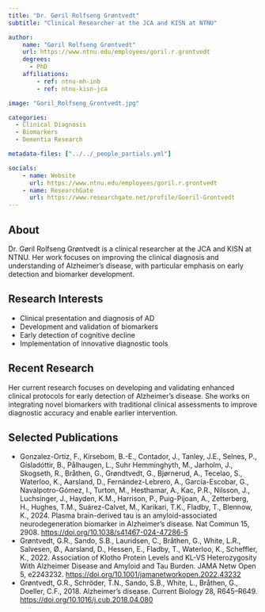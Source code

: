```yaml
---
title: "Dr. Gøril Rolfseng Grøntvedt"
subtitle: "Clinical Researcher at the JCA and KISN at NTNU"

author:
    name: "Gøril Rolfseng Grøntvedt"
    url: https://www.ntnu.edu/employees/goril.r.grontvedt
    degrees:
      - PhD
    affiliations:
        - ref: ntnu-mh-inb
        - ref: ntnu-kisn-jca

image: "Goril_Rolfseng_Grontvedt.jpg"

categories:
  - Clinical Diagnosis
  - Biomarkers
  - Dementia Research

metadata-files: ["../../_people_partials.yml"]

socials:
    - name: Website
      url: https://www.ntnu.edu/employees/goril.r.grontvedt
    - name: ResearchGate
      url: https://www.researchgate.net/profile/Goeril-Grontvedt
---
```


## About

Dr. Gøril Rolfseng Grøntvedt is a clinical researcher at the JCA and KISN at NTNU. Her work focuses on improving the clinical diagnosis and understanding of Alzheimer's disease, with particular emphasis on early detection and biomarker development.

## Research Interests

- Clinical presentation and diagnosis of AD
- Development and validation of biomarkers
- Early detection of cognitive decline
- Implementation of innovative diagnostic tools

## Recent Research

Her current research focuses on developing and validating enhanced clinical protocols for early detection of Alzheimer's disease. She works on integrating novel biomarkers with traditional clinical assessments to improve diagnostic accuracy and enable earlier intervention.

## Selected Publications
 
- Gonzalez-Ortiz, F., Kirsebom, B.-E., Contador, J., Tanley, J.E., Selnes, P., Gísladóttir, B., Pålhaugen, L., Suhr Hemminghyth, M., Jarholm, J., Skogseth, R., Bråthen, G., Grøndtvedt, G., Bjørnerud, A., Tecelao, S., Waterloo, K., Aarsland, D., Fernández-Lebrero, A., García-Escobar, G., Navalpotro-Gómez, I., Turton, M., Hesthamar, A., Kac, P.R., Nilsson, J., Luchsinger, J., Hayden, K.M., Harrison, P., Puig-Pijoan, A., Zetterberg, H., Hughes, T.M., Suárez-Calvet, M., Karikari, T.K., Fladby, T., Blennow, K., 2024. Plasma brain-derived tau is an amyloid-associated neurodegeneration biomarker in Alzheimer’s disease. Nat Commun 15, 2908. [https://doi.org/10.1038/s41467-024-47286-5](https://doi.org/10.1038/s41467-024-47286-5)
- Grøntvedt, G.R., Sando, S.B., Lauridsen, C., Bråthen, G., White, L.R., Salvesen, Ø., Aarsland, D., Hessen, E., Fladby, T., Waterloo, K., Scheffler, K., 2022. Association of Klotho Protein Levels and KL-VS Heterozygosity With Alzheimer Disease and Amyloid and Tau Burden. JAMA Netw Open 5, e2243232. [https://doi.org/10.1001/jamanetworkopen.2022.43232](https://doi.org/10.1001/jamanetworkopen.2022.43232)
- Grøntvedt, G.R., Schröder, T.N., Sando, S.B., White, L., Bråthen, G., Doeller, C.F., 2018. Alzheimer’s disease. Current Biology 28, R645–R649. [https://doi.org/10.1016/j.cub.2018.04.080](https://doi.org/10.1016/j.cub.2018.04.080)

